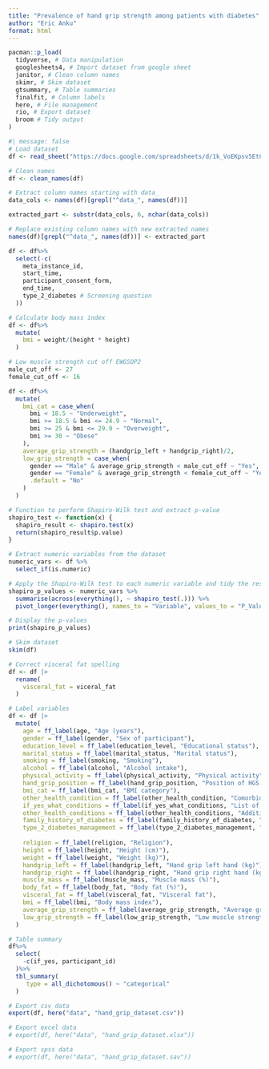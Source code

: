 ```yaml
---
title: "Prevalence of hand grip strength among patients with diabetes"
author: "Eric Anku"
format: html
---
```


```r
pacman::p_load(
  tidyverse, # Data manipulation
  googlesheets4, # Import dataset from google sheet
  janitor, # Clean column names
  skimr, # Skim dataset
  gtsummary, # Table summaries
  finalfit, # Column labels
  here, # File management
  rio, # Export dataset
  broom # Tidy output
)
```


```r
#| message: false
# Load dataset
df <- read_sheet("https://docs.google.com/spreadsheets/d/1k_VoEKpsv5EtCjwA7E0oPXegnOe0kpR3X0QN-q-4knM/edit?usp=sharing")
```

```r
# Clean names
df <- clean_names(df)
```

```r
# Extract column names starting with data_
data_cols <- names(df)[grepl("^data_", names(df))]

extracted_part <- substr(data_cols, 6, nchar(data_cols))

# Replace existing column names with new extracted names
names(df)[grepl("^data_", names(df))] <- extracted_part
```

```r
df <- df%>%
  select(-c(
    meta_instance_id,
    start_time,
    participant_consent_form,
    end_time,
    type_2_diabetes # Screening question
  ))
```

```r
# Calculate body mass index
df <- df%>%
  mutate(
    bmi = weight/(height * height)
  )
```


```r
# Low muscle strength cut off EWGSOP2
male_cut_off <- 27
female_cut_off <- 16

df <- df%>%
  mutate(
    bmi_cat = case_when(
      bmi < 18.5 ~ "Underweight",
      bmi >= 18.5 & bmi <= 24.9 ~ "Normal",
      bmi >= 25 & bmi <= 29.9 ~ "Overweight",
      bmi >= 30 ~ "Obese"
    ),
    average_grip_strength = (handgrip_left + handgrip_right)/2,
    low_grip_strength = case_when(
      gender == "Male" & average_grip_strength < male_cut_off ~ "Yes",
      gender == "Female" & average_grip_strength < female_cut_off ~ "Yes",
      .default = "No"
    )
  )
```

```r
# Function to perform Shapiro-Wilk test and extract p-value
shapiro_test <- function(x) {
  shapiro_result <- shapiro.test(x)
  return(shapiro_result$p.value)
}

# Extract numeric variables from the dataset
numeric_vars <- df %>%
  select_if(is.numeric)

# Apply the Shapiro-Wilk test to each numeric variable and tidy the results
shapiro_p_values <- numeric_vars %>%
  summarise(across(everything(), ~ shapiro_test(.))) %>%
  pivot_longer(everything(), names_to = "Variable", values_to = "P_Value")

# Display the p-values
print(shapiro_p_values)
```


```r
# Skim dataset
skim(df)
```

```r
# Correct visceral fat spelling
df <- df |>
  rename(
    visceral_fat = viceral_fat
  )
```

```r
# Label variables
df <- df |>
  mutate(
    age = ff_label(age, "Age (years"),
    gender = ff_label(gender, "Sex of participant"),
    education_level = ff_label(education_level, "Educational status"),
    marital_status = ff_label(marital_status, "Marital status"),
    smoking = ff_label(smoking, "Smoking"),
    alcohol = ff_label(alcohol, "Alcohol intake"),
    physical_activity = ff_label(physical_activity, "Physical activity"),
    hand_grip_position = ff_label(hand_grip_position, "Position of HGS measurement"),
    bmi_cat = ff_label(bmi_cat, "BMI category"),
    other_health_condition = ff_label(other_health_condition, "Comorbidities"),
    if_yes_what_conditions = ff_label(if_yes_what_conditions, "List of comorbidities"),
    other_health_conditions = ff_label(other_health_conditions, "Additional health conditions"),
    family_history_of_diabetes = ff_label(family_history_of_diabetes, "Family history of diabetes"),
    type_2_diabetes_management = ff_label(type_2_diabetes_management, "Management of condition"),
    
    religion = ff_label(religion, "Religion"),
    height = ff_label(height, "Height (cm)"),
    weight = ff_label(weight, "Weight (kg)"),
    handgrip_left = ff_label(handgrip_left, "Hand grip left hand (kg)"),
    handgrip_right = ff_label(handgrip_right, "Hand grip right hand (kg)"),
    muscle_mass = ff_label(muscle_mass, "Muscle mass (%)"),
    body_fat = ff_label(body_fat, "Body fat (%)"),
    visceral_fat = ff_label(visceral_fat, "Visceral fat"),
    bmi = ff_label(bmi, "Body mass index"),
    average_grip_strength = ff_label(average_grip_strength, "Average grip strength"),
    low_grip_strength = ff_label(low_grip_strength, "Low muscle strength")
  )
```


```r
# Table summary
df%>%
  select(
    -c(if_yes, participant_id)
  )%>%
  tbl_summary(
     type = all_dichotomous() ~ "categorical"
  )
```


```r
# Export csv data
export(df, here("data", "hand_grip_dataset.csv"))

# Export excel data
# export(df, here("data", "hand_grip_dataset.xlsx"))

# Export spss data
# export(df, here("data", "hand_grip_dataset.sav"))
```

